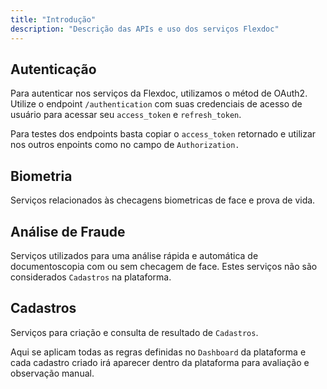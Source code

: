 ```yaml
---
title: "Introdução"
description: "Descrição das APIs e uso dos serviços Flexdoc"
---
```


## Autenticação

Para autenticar nos serviços da Flexdoc, utilizamos o métod de OAuth2. Utilize o endpoint `/authentication` com suas credenciais de acesso de usuário para acessar seu `access_token` e `refresh_token`.

Para testes dos endpoints basta copiar o `access_token` retornado e utilizar nos outros enpoints como no campo de `Authorization.`

## Biometria

Serviços relacionados às checagens biometricas de face e prova de vida.

## Análise de Fraude

Serviços utilizados para uma análise rápida e automática de documentoscopia com ou sem checagem de face. Estes serviços não são considerados `Cadastros` na plataforma.

## Cadastros

Serviços para criação e consulta de resultado de `Cadastros`.

Aqui se aplicam todas as regras definidas no `Dashboard` da plataforma e cada cadastro criado irá aparecer dentro da plataforma para avaliação e observação manual.